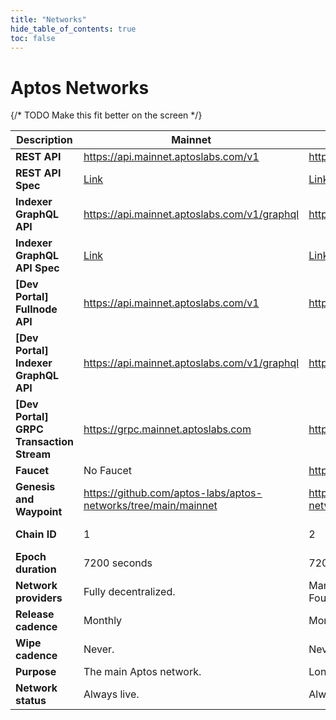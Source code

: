 ```yaml
---
title: "Networks"
hide_table_of_contents: true
toc: false
---
```


# Aptos Networks

{/* TODO Make this fit better on the screen */}

| Description                              | Mainnet                                                                                                          | Testnet                                                                                                          | Devnet                                                                                                          |
| ---------------------------------------- | ---------------------------------------------------------------------------------------------------------------- | ---------------------------------------------------------------------------------------------------------------- | --------------------------------------------------------------------------------------------------------------- |
| **REST API**                             | https://api.mainnet.aptoslabs.com/v1                                                                             | https://api.testnet.aptoslabs.com/v1                                                                             | https://api.devnet.aptoslabs.com/v1                                                                             |
| **REST API Spec**                        | <a href="https://api.mainnet.aptoslabs.com/v1/spec#/">Link</a>                                                   | <a href="https://api.testnet.aptoslabs.com/v1/spec#/">Link</a>                                                   | <a href="https://api.devnet.aptoslabs.com/v1/spec#/">Link</a>                                                   |
| **Indexer GraphQL API**                  | https://api.mainnet.aptoslabs.com/v1/graphql                                                                     | https://api.testnet.aptoslabs.com/v1/graphql                                                                     | https://api.devnet.aptoslabs.com/v1/graphql                                                                     |
| **Indexer GraphQL API Spec**             | <a href="https://cloud.hasura.io/public/graphiql?endpoint=https://api.mainnet.aptoslabs.com/v1/graphql">Link</a> | <a href="https://cloud.hasura.io/public/graphiql?endpoint=https://api.testnet.aptoslabs.com/v1/graphql">Link</a> | <a href="https://cloud.hasura.io/public/graphiql?endpoint=https://api.devnet.aptoslabs.com/v1/graphql">Link</a> |
| **[Dev Portal] Fullnode API**            | https://api.mainnet.aptoslabs.com/v1                                                                             | https://api.testnet.aptoslabs.com/v1                                                                             | https://api.devnet.aptoslabs.com/v1                                                                             |
| **[Dev Portal] Indexer GraphQL API**     | https://api.mainnet.aptoslabs.com/v1/graphql                                                                     | https://api.testnet.aptoslabs.com/v1/graphql                                                                     | https://api.devnet.aptoslabs.com/v1/graphql                                                                     |
| **[Dev Portal] GRPC Transaction Stream** | https://grpc.mainnet.aptoslabs.com                                                                               | https://grpc.testnet.aptoslabs.com                                                                               | https://grpc.devnet.aptoslabs.com                                                                               |
| **Faucet**                               | No Faucet                                                                                                        | https://faucet.testnet.aptoslabs.com/                                                                            | https://faucet.devnet.aptoslabs.com/                                                                            |
| **Genesis and Waypoint**                 | https://github.com/aptos-labs/aptos-networks/tree/main/mainnet                                                   | https://github.com/aptos-labs/aptos-networks/tree/main/testnet                                                   | https://github.com/aptos-labs/aptos-networks/tree/main/devnet                                                   |
| **Chain ID**                             | 1                                                                                                                | 2                                                                                                                | [On Aptos Explorer **select Devnet from top right**](https://explorer.aptoslabs.com/?network=Devnet).           |
| **Epoch duration**                       | 7200 seconds                                                                                                     | 7200 seconds                                                                                                     | 7200 seconds                                                                                                    |
| **Network providers**                    | Fully decentralized.                                                                                             | Managed by Aptos Labs on behalf of Aptos Foundation.                                                             | Managed by Aptos Labs on behalf of Aptos Foundation.                                                            |
| **Release cadence**                      | Monthly                                                                                                          | Monthly                                                                                                          | Weekly                                                                                                          |
| **Wipe cadence**                         | Never.                                                                                                           | Never.                                                                                                           | On update.                                                                                                      |
| **Purpose**                              | The main Aptos network.                                                                                          | Long-lived test network.                                                                                         | Bleeding edge and exploratory.                                                                                  |
| **Network status**                       | Always live.                                                                                                     | Always live.                                                                                                     | Almost always live, with brief interruptions during updates.                                                    |
